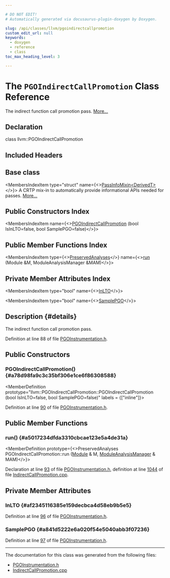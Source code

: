 ```yaml
---

# DO NOT EDIT!
# Automatically generated via docusaurus-plugin-doxygen by Doxygen.

slug: /api/classes/llvm/pgoindirectcallpromotion
custom_edit_url: null
keywords:
  - doxygen
  - reference
  - class
toc_max_heading_level: 3

---
```





# The `PGOIndirectCallPromotion` Class Reference

<DoxygenPage pluginConfig={pluginConfig}>

The indirect function call promotion pass. <a href="#details">More...</a>

## Declaration

<CodeBlock>class llvm::PGOIndirectCallPromotion</CodeBlock>

## Included Headers

<IncludesList>
<IncludesListItem
  filePath="llvm/Transforms/Instrumentation/PGOInstrumentation.h"
  permalink="/docs/api/files/include/include/llvm/include/llvm/transforms/include/llvm/transforms/instrumentation/pgoinstrumentation-h"
  isLocal="true" />
</IncludesList>

## Base class

<MembersIndex>

<MembersIndexItem
  type="struct"
  name={<><a href="/docs/api/structs/llvm/passinfomixin">PassInfoMixin&lt;DerivedT&gt;</a></>}>
A CRTP mix-in to automatically provide informational APIs needed for passes. <a href="/docs/api/structs/llvm/passinfomixin/#details">More...</a>
</MembersIndexItem>

</MembersIndex>

## Public Constructors Index

<MembersIndex>

<MembersIndexItem
  name={<><a href="#a78d98fa9c3c35bf306e1ce6f86308588">PGOIndirectCallPromotion</a> (bool IsInLTO=false, bool SamplePGO=false)</>}>
</MembersIndexItem>

</MembersIndex>

## Public Member Functions Index

<MembersIndex>

<MembersIndexItem
  type={<><a href="/docs/api/classes/llvm/preservedanalyses">PreservedAnalyses</a></>}
  name={<><a href="#a5017234dfda3310cbcae123e5a4de31a">run</a> (Module &amp;M, ModuleAnalysisManager &amp;MAM)</>}>
</MembersIndexItem>

</MembersIndex>

## Private Member Attributes Index

<MembersIndex>

<MembersIndexItem
  type="bool"
  name={<><a href="#af2345116385e159decbca4d58eb9b5e5">InLTO</a></>}>
</MembersIndexItem>

<MembersIndexItem
  type="bool"
  name={<><a href="#a841d5222e6a020f54e5040abb3f07236">SamplePGO</a></>}>
</MembersIndexItem>

</MembersIndex>

## Description {#details}

The indirect function call promotion pass.

Definition at line 88 of file <a href="/docs/api/files/include/include/llvm/include/llvm/transforms/include/llvm/transforms/instrumentation/pgoinstrumentation-h">PGOInstrumentation.h</a>.

<SectionDefinition>

## Public Constructors

### PGOIndirectCallPromotion() {#a78d98fa9c3c35bf306e1ce6f86308588}

<MemberDefinition
  prototype="llvm::PGOIndirectCallPromotion::PGOIndirectCallPromotion (bool IsInLTO=false, bool SamplePGO=false)"
  labels = {["inline"]}>

Definition at line <a href="/docs/api/files/include/include/llvm/include/llvm/transforms/include/llvm/transforms/instrumentation/pgoinstrumentation-h/#l00090">90</a> of file <a href="/docs/api/files/include/include/llvm/include/llvm/transforms/include/llvm/transforms/instrumentation/pgoinstrumentation-h">PGOInstrumentation.h</a>.
</MemberDefinition>

</SectionDefinition>

<SectionDefinition>

## Public Member Functions

### run() {#a5017234dfda3310cbcae123e5a4de31a}

<MemberDefinition
  prototype={<>PreservedAnalyses PGOIndirectCallPromotion::run (<a href="/docs/api/classes/llvm/module">Module</a> &amp; M, <a href="/docs/api/namespaces/llvm/#af9c9208365fd9ce11392b4d79485e259">ModuleAnalysisManager</a> &amp; MAM)</>}>

Declaration at line <a href="/docs/api/files/include/include/llvm/include/llvm/transforms/include/llvm/transforms/instrumentation/pgoinstrumentation-h/#l00093">93</a> of file <a href="/docs/api/files/include/include/llvm/include/llvm/transforms/include/llvm/transforms/instrumentation/pgoinstrumentation-h">PGOInstrumentation.h</a>, definition at line <a href="/docs/api/files/lib/lib/transforms/lib/transforms/instrumentation/indirectcallpromotion-cpp/#l01044">1044</a> of file <a href="/docs/api/files/lib/lib/transforms/lib/transforms/instrumentation/indirectcallpromotion-cpp">IndirectCallPromotion.cpp</a>.
</MemberDefinition>

</SectionDefinition>

<SectionDefinition>

## Private Member Attributes

### InLTO {#af2345116385e159decbca4d58eb9b5e5}

<MemberDefinition
  prototype="bool llvm::PGOIndirectCallPromotion::InLTO">

Definition at line <a href="/docs/api/files/include/include/llvm/include/llvm/transforms/include/llvm/transforms/instrumentation/pgoinstrumentation-h/#l00096">96</a> of file <a href="/docs/api/files/include/include/llvm/include/llvm/transforms/include/llvm/transforms/instrumentation/pgoinstrumentation-h">PGOInstrumentation.h</a>.
</MemberDefinition>

### SamplePGO {#a841d5222e6a020f54e5040abb3f07236}

<MemberDefinition
  prototype="bool llvm::PGOIndirectCallPromotion::SamplePGO">

Definition at line <a href="/docs/api/files/include/include/llvm/include/llvm/transforms/include/llvm/transforms/instrumentation/pgoinstrumentation-h/#l00097">97</a> of file <a href="/docs/api/files/include/include/llvm/include/llvm/transforms/include/llvm/transforms/instrumentation/pgoinstrumentation-h">PGOInstrumentation.h</a>.
</MemberDefinition>

</SectionDefinition>

<hr/>

The documentation for this class was generated from the following files:

<ul>
<li><a href="/docs/api/files/include/include/llvm/include/llvm/transforms/include/llvm/transforms/instrumentation/pgoinstrumentation-h">PGOInstrumentation.h</a></li>
<li><a href="/docs/api/files/lib/lib/transforms/lib/transforms/instrumentation/indirectcallpromotion-cpp">IndirectCallPromotion.cpp</a></li>
</ul>

</DoxygenPage>
